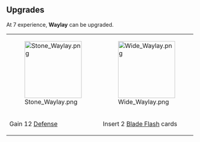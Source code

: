 {{Card
|rarity = Rare
|decktype = Battle
|cardtype = Maneuver
|character = Sal
|keywords = 
|upgradeable = Yes
|expreq = 9
|upgrade1 = Stone Waylay
|upgrade2 = Wide Waylay}}
{{Quote|I don't know how many she has!}}

==Upgrades==
At 7 experience, '''Waylay''' can be upgraded.
{| class="wikitable" style="text-align:center"
|-
|[[File:Stone Waylay.png|150px]]
|[[File:Wide Waylay.png|150px]]
|-
!Gain 12 [[Defense]]
!Insert 2 [[Blade Flash]] cards 
|}